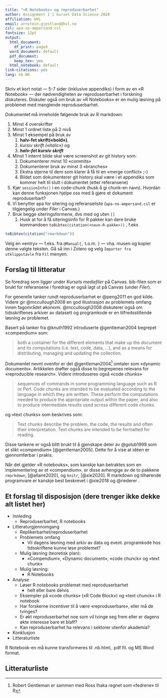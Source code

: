 ```yaml
---
title: "«R Notebooks» og reproduserbarhet"
author: Assignment 1 i kurset Data Science 2020
affiliation: HVL
email: arnstein.gjestland@hvl.no
csl: apa-no-ampersand.csl
fontsize: 12pt
output:
  html_document:
    df_print: paged
  word_document: default
  pdf_document:
    keep_tex: yes
  html_notebook: default  
link-citations: yes
lang: nb-NO
---
```


Skriv et kort notat --- 5-7 sider (inklusive appendiks) i form av en «R Notebook» --- der nødvendigheten av reproduserbarhet i forskning diskuteres. Diskuter også om bruk av «R Notebooks» er en mulig løsning på problemet med manglende reproduserbarhet.

Dokumentet må inneholde følgende bruk av R markdown:

1) Minst 4 overskrifter
2) Minst 1 ordnet liste på 2 nivå
4) Minst 1 eksempel på bruk av 
    1) **halv-fet skrift(«bold»)**, 
    1) *kursiv skrift («italic»)* og
    1) ***halv-fet kursiv skrift***
1) Minst 1 internt bilde skal være screenshot av git history som:
    1) Dokumenterer minst 10 «commits»
    2) Dokumenterer bruk av minst 3 «branches»
    2) Ekstra stjerne til dem som klarer å få til en «merge conflict» ;-)
    3) Bildet som dokumenterer git history skal være i et appendiks som kommer helt til slutt i dokumentet (etter referansene)
9) Kjør `sessionInfo()` i en code-chunk (husk å gi chunk-en navn). Hvordan kan denne funksjonen hjelpe oss med å gjøre et dokument reproduserbart?
10) Vi benytter apa for sitering og referanseliste (`apa-no-ampersand.csl` er tilgjengelig under *Filer* i Canvas.)
10) Bruk begge siteringsformene, dvs med og uten `[]`
    1) Husk at for å få siteringsinfo for R pakker kan dere bruke kommandoen `toBibtex(citation(<navn-R-pakke>))` , f.eks 
  
```r
toBibtex(citation("rmarkdown"))
```

Velg en «entry» --- f.eks. fra ```@Manual{,``` t.o.m. ```}``` --- vha. musen og kopier denne valgte teksten. Gå så inn i Zotero og velg ```Importer fra utklippstavle``` fra ```Fil``` menyen.

## Forslag til litteratur

Se foredrag som ligger under *Kursets mediefiler* på Canvas. bib-filen som er brukt for referansene i foredrag er også lagt ut på Canvas (under *Filer*). 

For generelle tanker rundt reproduserbarhet er @peng2011 en god kilde. Videre gir @mccullough2008 en god illustrasjon av problemets omfang innen fagområdet økonomi. @mccullough2008 diskuterer også om tidsskriftenes arkiver av datasett og programkode er en tilfredsstillende løsning av problemet.  

Basert på tanker fra @knuth1992 introduserte @gentleman2004 begrepet «compendium» som:

>both a container for the different elements that make up the document and its computations (i.e. text, code, data, ...), and as a means for distributing, managing and updating the collection.

Dokumentet nevnt ovenfor er det @gentleman2004^[Robert Gentleman er sammen med Ross Ihaka regnet som «fedrene» til R] omtaler som «dynamic documents». Artikkelen drøfter også disse to begrepenes relevans for «reproducible research». Videre introduseres også «code chunks» 

>sequences of commands in some programming language such as R or Perl. Code chunks are intended to be evaluated according to the language in which they are written. These perform the computations needed to produce the appropriate output within the paper, and also to produce intermediate results used across different code chunks. 

og «text chunks» som beskrives som:

>Text chunks describe the problem, the code, the results and often their interpretation. Text chunks are intended to be formatted for reading.

Disse tankene er også blitt brukt til å gjenskape deler av @golub1999 som et slikt «compendium» [@gentleman2005]. Dette for å vise at idéen er gjennomførbar i prakis.

Når det gjelder «R notebooks», som kanskje kan betraktes som en implementering av et «compendium», er disse avhengige av de to pakkene `rmarkdown`, [@allaire2020], og `knitr`, [@xie2020]. R markdown og tilhørende programvare er kanskje best beskrevet i @xie2018 og @riederer .

## Et forslag til disposisjon (dere trenger ikke dekke alt listet her)

- Innleding
    * Reproduserbarhet, R notebooks
- Litteraturgjennomgang
    * Replikerbarhet/reproduserbarhet
    * Problemets omfang
        - Vil dagens løsning med arkiv av data og event. programkode hos 
        tidsskriftene kunne løse problemet?
    * Mulig løsning (teoretisk plan):
        - «Compendium», «Dynamic document», «code chunck» og «text chunk»
    * Mulig løsning:
        - R Notebooks
- Analyse
    * Løser R notebooks problemet med reproduserbarhet
        - helt eller bare delvis
    * Eksempler på «code chunks» («R Code Block») og «text chunck» i R notebook
    * Har forskerne incentiver til å være «reproduserbare», eller må de tvinges?
    * Er økt reproduserbarhet noe som vil tvinge seg frem eller er dagens 
    økte interesse bare et blaff?
    * Kan reproduserbarhet ha relevans i sektorer utenfor akademia?
- Konklusjon
- Litteraturliste

R Notebook-en må kunne transformeres til .nb.html, .pdf fil. og MS Word format.

## Litteraturliste
 <div id="refs"></div>
